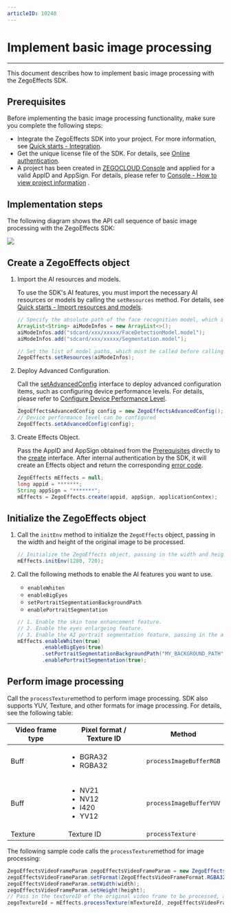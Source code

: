 ```yaml
---
articleID: 10240
---
```


# Implement basic image processing

---

This document describes how to implement basic image processing with the ZegoEffects SDK.

## Prerequisites

Before implementing the basic image processing functionality, make sure you complete the following steps:

- Integrate the ZegoEffects SDK into your project. For more information, see [Quick starts - Integration](./import-the-sdk.mdx).
- Get the unique license file of the SDK. For details, see [Online authentication](./online-authentication.mdx).
- A project has been created in [ZEGOCLOUD Console](https://console.zegocloud.com) and applied for a valid AppID and AppSign. For details, please refer to [Console - How to view project information](https://docs.zegocloud.com/article/16144) .


## Implementation steps

The following diagram shows the  API call sequence of basic image processing with the ZegoEffects SDK:

<Frame width="auto" height="auto">
  <img src="https://doc-media.zego.im/sdk-doc/Pics/AI_Vision/QuickStarts/Implemention_Android_en.png" />
</Frame>


## Create a ZegoEffects object

1. Import the AI resources and models.

     To use the SDK's AI features, you must import the necessary AI resources or models by calling the `setResources` method. For details, see [Quick starts - Import resources and models](./import-resources-and-models.mdx).

    ```java
    // Specify the absolute path of the face recognition model, which is required for various features including Face detection, eyes enlarging, and face slimming.
    ArrayList<String> aiModeInfos = new ArrayList<>();
    aiModeInfos.add("sdcard/xxx/xxxxx/FaceDetectionModel.model");
    aiModeInfos.add("sdcard/xxx/xxxxx/Segmentation.model");

    // Set the list of model paths, which must be called before calling the create method.
    ZegoEffects.setResources(aiModeInfos);
    ```

2. Deploy Advanced Configuration.

    Call the [setAdvancedConfig](@setAdvancedConfig) interface to deploy advanced configuration items, such as configuring device performance levels. For details, please refer to [Configure Device Performance Level](./configure-device-performance-levels.mdx).

    ```java
    ZegoEffectsAdvancedConfig config = new ZegoEffectsAdvancedConfig();
    // Device performance level can be configured
    ZegoEffects.setAdvancedConfig(config);
    ```

3. Create Effects Object.

    Pass the AppID and AppSign obtained from the [Prerequisites](!Quick_Starts/Solution_Implementation#1) directly to the [create](@create__1) interface. After internal authentication by the SDK, it will create an Effects object and return the corresponding [error code](!Error_Codes/Error_Codes).

    ```java
    ZegoEffects mEffects = null;
    long appid = *******;
    String appSign = "*******";
    mEffects = ZegoEffects.create(appid, appSign, applicationContex);
    ```


## Initialize the ZegoEffects object

1. Call the `initEnv` method to initialize the `ZegoEffects` object, passing in the width and height of the original image to be processed.

    ```java
    // Initialize the ZegoEffects object, passing in the width and height of the original image to be processed.
    mEffects.initEnv(1280, 720);
    ```

2. Call the following methods to enable the AI features you want to use.

    - `enableWhiten`
    - `enableBigEyes`
    - `setPortraitSegmentationBackgroundPath`
    - `enablePortraitSegmentation`

    ```java
    // 1. Enable the skin tone enhancement feature.
    // 2. Enable the eyes enlargeing feature.
    // 3. Enable the AI portrait segmentation feature, passing in the absolute path of the segmented background image.
    mEffects.enableWhiten(true)
            .enableBigEyes(true)
            .setPortraitSegmentationBackgroundPath("MY_BACKGROUND_PATH", ZegoEffectsScaleMode.ASPECT_FILL);
            .enablePortraitSegmentation(true);
    ```

## Perform image processing

Call the `processTexture`method to perform image processing.  SDK also supports YUV, Texture, and other formats for image processing.  For details, see the following table:

| Video frame type | Pixel format / Texture ID | Method |
|---|---|---|
|Buff| <ul><li>BGRA32</li><li>RGBA32</li></ul>|`processImageBufferRGB`|
|Buff| <ul><li>NV21</li><li>NV12</li><li>I420</li><li>YV12</li></ul>|`processImageBufferYUV` |
|Texture| Texture ID|`processTexture` |


The following sample code calls the `processTexture`method for image processing:

```java
ZegoEffectsVideoFrameParam zegoEffectsVideoFrameParam = new ZegoEffectsVideoFrameParam();
zegoEffectsVideoFrameParam.setFormat(ZegoEffectsVideoFrameFormat.RGBA32);
zegoEffectsVideoFrameParam.setWidth(width);
zegoEffectsVideoFrameParam.setHeight(height);
// Pass in the textureID of the original video frame to be processed, and return the textureID of the processed video frame.
zegoTextureId = mEffects.processTexture(mTextureId, zegoEffectsVideoFrameParam);

```
